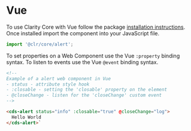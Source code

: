 
<Meta title="Documentation/Vue" />

# Vue

To use Clarity Core with Vue follow the package <a href="./?path=/story/welcome--getting-started">installation instructions</a>.
Once installed import the component into your JavaScript file.

```typescript
import '@clr/core/alert';
```

To set properties on a Web Component use the Vue <code>:property</code> binding syntax.
To listen to events use the Vue <code>@event</code> binding syntax.

```html
<!--
Example of a alert web component in Vue
- status - attribute style hook
- :closable - setting the 'closable' property on the element
- @closeChange - listen for the 'closeChange' custom event
-->

<cds-alert status="info" :closable="true" @closeChange="log">
  Hello World
</cds-alert>`
```
